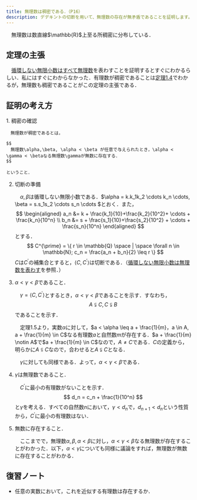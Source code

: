 ```yaml
---
title: 無理数は稠密である．（P16）
description: デデキントの切断を用いて、無理数の存在が無矛盾であることを証明します。実数の構成法を通じて、無理数の存在理由を理解しましょう。
---
```


<Card title="定理(無理数の稠密性)">
　無理数は数直線$\mathbb{R}$上至る所稠密に分布している．
</Card>

## 定理の主張
　[循環しない無限小数はすべて無理数](/real_number/014_irrational_number/)を表わすことを証明するとすぐにわかるらしい．私にはすぐにわからなかった．有理数が稠密であることは[定理1.4](/real_number/012_consistency/)でわかるが，無理数も稠密であることがこの定理の主張である．

## 証明の考え方
<Steps>
1. 稠密の確認

    　無理数が稠密であるとは，
 
    $$
    　無理数\alpha,\beta, \alpha < \beta が任意で与えられたとき，\alpha < \gamma < \betaなる無理数\gammaが無数に存在する．
    $$
  
    ということ．

2. 切断の準備

    　$\alpha, \beta$は循環しない無限小数である．$\alpha = k.k_1k_2 \cdots k_n \cdots, \beta = s.s_1s_2 \cdots s_n \cdots $とおく．また，
    $$
    \begin{aligned}
    a_n &= k + \frac{k_1}{10}+\frac{k_2}{10^2}+ \cdots + \frac{k_n}{10^n} \\
    b_n &= s + \frac{s_1}{10}+\frac{s_2}{10^2} + \cdots + \frac{s_n}{10^n}
    \end{aligned} 
    $$
    とする． 
    $$
    C^{\prime} = \{  r \in \mathbb{Q} \space | \space \forall n \in \mathbb{N}; c_n = \frac{a_n + b_n}{2} \leq r  \} 
    $$ 
    $C$は$C^{\prime}$の補集合とすると，$\langle C,C^{\prime} \rangle$は切断である．（[循環しない無限小数は無理数を表わす](/real_number/014_irrational_number/)を参照．） 
3. $\alpha < \gamma < \beta$であること． 

    　$\gamma = \langle C, C^{\prime}\rangle$とするとき，$\alpha < \gamma < \beta$であることを示す．すなわち，
    $$
    A \subsetneqq C, C \subsetneqq B 
    $$ 
    であることを示す． 

    　定理1.5より，実数$\alpha$に対して，$a < \alpha \leq a + \frac{1}{m}，a \in A, a + \frac{1}{m} \in C$なる有理数$a$と自然数$m$が存在する．$a + \frac{1}{m} \notin A$で$a + \frac{1}{m} \in C$なので，$A \neq C$である．$C$の定義から，明らかに$A \subseteqq C$なので，合わせると$A \subsetneqq C$となる． 

    　$\gamma$に対しても同様である．よって，$\alpha < \gamma < \beta$である． 
 
4. $\gamma$は無理数であること．

    　$C^{\prime}$に最小の有理数がないことを示す．
    $$
    d_n = c_n + \frac{1}{10^n} 
    $$ 
    と$\gamma$を考える．すべての自然数$n$において，$\gamma < d_n$で，$d_{n+1} < d_n$という性質から，$C^{\prime}$に最小の有理数はない．

5. 無数に存在すること．

    　ここまでで，無理数$\alpha, \beta, \alpha < \beta$に対し，$\alpha < \gamma < \beta$なる無理数が存在することがわかった．以下，$\alpha < \gamma$についても同様に議論をすれば，無理数が無数に存在することがわかる．
</Steps>

## 復習ノート
- 任意の実数において，これを近似する有理数は存在するか．
